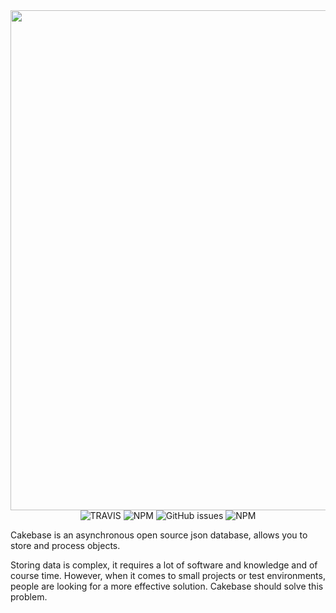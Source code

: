 <div align="center">
	<img
		src="https://raw.githubusercontent.com/erwinkulasic/Cakebase/master/.github/assets/header.jpg"
		width="800px"
	/>
</div>

<div align="center">

<img alt="TRAVIS" src="https://img.shields.io/travis/erwinkulasic/cakebase?&logo=travis&color=df8&&style=flat-square">
<img alt="NPM" src="https://img.shields.io/npm/dw/cakebase?color=000&logo=npm&style=flat-square">
<img alt="GitHub issues" src="https://img.shields.io/github/issues/erwinkulasic/cakebase?color=000&logo=github&style=flat-square">
<img alt="NPM" src="https://img.shields.io/github/license/erwinkulasic/cakebase?color=000&style=flat-square">

</div>

Cakebase is an asynchronous open source json database, allows you to store and process objects.

Storing data is complex, it requires a lot of software and knowledge and of course time. However, when it comes to small projects or test environments, people are looking for a more effective solution. Cakebase should solve this problem.
